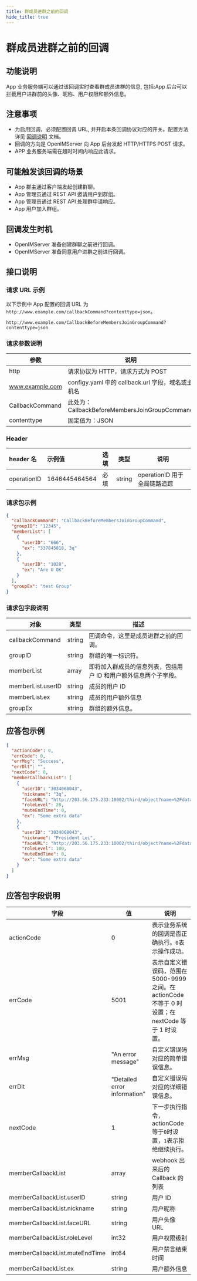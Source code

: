 ```yaml
---
title: 群成员进群之前的回调
hide_title: true
---
```


# 群成员进群之前的回调

## 功能说明

App 业务服务端可以通过该回调实时查看群成员进群的信息, 包括:App 后台可以拦截用户进群前的头像、昵称、用户权限和额外信息。

## 注意事项

- 为启用回调，必须配置回调 URL, 并开启本条回调协议对应的开关。配置方法详见 [回调说明](../introduction) 文档。
- 回调的方向是 OpenIMServer 向 App 后台发起 HTTP/HTTPS POST 请求。
- APP 业务服务端需在超时时间内响应此请求。

## 可能触发该回调的场景

- App 群主通过客户端发起创建群聊。
- App 管理员通过 REST API 邀请用户到群组。
- App 管理员通过 REST API 处理群申请响应。
- App 用户加入群组。

## 回调发生时机

- OpenIMServer 准备创建群聊之前进行回调。
- OpenIMServer 准备同意用户进群之前进行回调。

## 接口说明

### 请求 URL 示例

以下示例中 App 配置的回调 URL 为 `http://www.example.com/callbackCommand?contenttype=json`。

```plaintext
http://www.example.com/CallbackBeforeMembersJoinGroupCommand?contenttype=json
```

### 请求参数说明

| 参数            | 说明                                              |
| --------------- | ------------------------------------------------- |
| http            | 请求协议为 HTTP，请求方式为 POST                  |
| www.example.com | configy.yaml 中的 callback.url 字段，域名或主机名 |
| CallbackCommand | 此处为：CallbackBeforeMembersJoinGroupCommand     |
| contenttype     | 固定值为：JSON                                    |

### Header

| header 名   | 示例值        | 选填 | 类型   | 说明                         |
| :---------- | :------------ | :--- | ------ | ---------------------------- |
| operationID | 1646445464564 | 必填 | string | operationID 用于全局链路追踪 |

### 请求包示例

```json
{
  "callbackCommand": "CallbackBeforeMembersJoinGroupCommand",
  "groupID": "12345",
  "memberList": [
    {
      "userID": "666",
      "ex": "337845818, 3q"
    },
    {
      "userID": "1028",
      "ex": "Are U OK"
    }
  ],
  "groupEx": "test Group"
}
```

### 请求包字段说明

| 对象              | 类型   | 描述                                                             |
| ----------------- | ------ | ---------------------------------------------------------------- |
| callbackCommand   | string | 回调命令，这里是成员进群之前的回调。                             |
| groupID           | string | 群组的唯一标识符。                                               |
| memberList        | array  | 即将加入群成员的信息列表，包括用户 ID 和用户额外信息两个子字段。 |
| memberList.userID | string | 成员的用户 ID                                                    |
| memberList.ex     | string | 成员的用户额外信息                                               |
| groupEx           | string | 群组的额外信息。                                                 |

## 应答包示例

```json
{
  "actionCode": 0,
  "errCode": 0,
  "errMsg": "Success",
  "errDlt": "",
  "nextCode": 0,
  "memberCallbackList": [
    {
      "userID": "3034068043",
      "nickname": "3q",
      "faceURL": "http://203.56.175.233:10002/third/object?name=%2Fdata%2Fuser%2F0%2Fcn.rentsoft.flutter.openim.consumer%2Fcache%2Fimage_cropper_1687330588901.jpg",
      "roleLevel": 20,
      "muteEndTime": 0,
      "ex": "Some extra data"
    },
    {
      "userID": "3034068043",
      "nickname": "President Lei",
      "faceURL": "http://203.56.175.233:10002/third/object?name=%2Fdata%2Fuser%2F0%2Fcn.rentsoft.flutter.openim.consumer%2Fcache%2Fimage_cropper_1687330588901.jpg",
      "roleLevel": 100,
      "muteEndTime": 0,
      "ex": "Some extra data"
    }
  ]
}
```

## 应答包字段说明

| 字段                           | 值                           | 说明                                                                                                |
| ------------------------------ | ---------------------------- | --------------------------------------------------------------------------------------------------- |
| actionCode                     | 0                            | 表示业务系统的回调是否正确执行。`0`表示操作成功。                                                   |
| errCode                        | 5001                         | 表示自定义错误码，范围在 5000-9999 之间。在 actionCode 不等于 0 时设置；在 nextCode 等于 1 时设置。 |
| errMsg                         | "An error message"           | 自定义错误码对应的简单错误信息。                                                                    |
| errDlt                         | "Detailed error information" | 自定义错误码对应的详细错误信息。                                                                    |
| nextCode                       | 1                            | 下一步执行指令，actionCode 等于`0`时设置，`1`表示拒绝继续执行。                                     |
| memberCallbackList             | array                        | webhook 出来后的 Callback 的列表                                                                    |
| memberCallbackList.userID      | string                       | 用户 ID                                                                                             |
| memberCallbackList.nickname    | string                       | 用户昵称                                                                                            |
| memberCallbackList.faceURL     | string                       | 用户头像 URL                                                                                        |
| memberCallbackList.roleLevel   | int32                        | 用户权限级别                                                                                        |
| memberCallbackList.muteEndTime | int64                        | 用户禁言结束时间                                                                                    |
| memberCallbackList.ex          | string                       | 用户额外信息                                                                                        |
